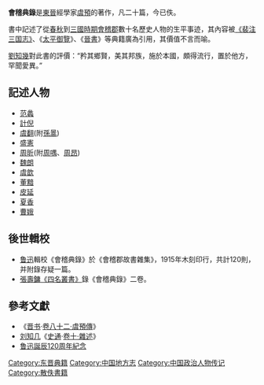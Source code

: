 '''會稽典錄'''是[[東晉|東晉]]經學家[[虞預|虞預]]的著作，凡二十篇，今已佚。

書中記述了從[[春秋|春秋]]到[[三國|三國時期]][[會稽郡|會稽郡]]數十名歷史人物的生平事迹，其內容被[[裴注|《裴注三国志》]]、《[[太平御覽|太平御覽]]》、《[[晉書|晉書]]》等典籍廣為引用，其價值不言而喻。

[[劉知幾|劉知幾]]對此書的評價：“矜其鄉賢，美其邦族，施於本國，頗得流行，置於他方，罕聞愛異。”

==記述人物==
{{expand list}}
*[[范蠡|范蠡]]
*[[計倪|計倪]]
*[[虞翻|虞翻]](附[[孫暠|孫暠]])
*[[盛憲|盛憲]]
*[[周昕|周昕]](附[[周喁|周喁]]、[[周昂|周昂]])
*[[魏朗|魏朗]]
*[[虞歆|虞歆]]
*[[董黯|董黯]]
*[[皮延|皮延]]
*[[夏香|夏香]]
*[[曹娥|曹娥]]

==後世輯校==
*[[鲁迅|鲁迅]]輯校《會稽典錄》於《會稽郡故書雜集》，1915年木刻印行，共計120則，并附錄存疑一篇。
*[[張壽鏞|張壽鏞]][[四名叢書|《四名叢書》]]錄《會稽典錄》二卷。

==參考文獻==
*《[[晋书|晋书]]·[[s:晉書/卷082#虞預|卷八十二·虞預傳]]》
*[[刘知几|刘知几]]《[[史通|史通]]·[[s:史通/卷十#雜述第三十四|卷十·雜述]]》
*[http://www.guoxue.com/xsjy/2001.9/luxundanchen.htm 鲁迅誕辰120周年紀念] {{Wayback|url=http://www.guoxue.com/xsjy/2001.9/luxundanchen.htm |date=20160305073359 }}

[[Category:东晋典籍|Category:东晋典籍]]
[[Category:中国地方志|Category:中国地方志]]
[[Category:中国政治人物传记|Category:中国政治人物传记]]
[[Category:散佚書籍|Category:散佚書籍]]